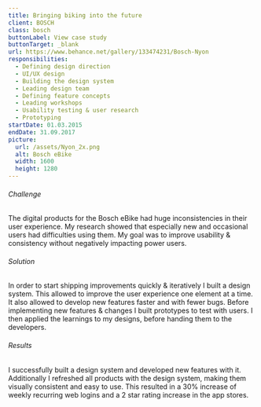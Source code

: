 ```yaml
---
title: Bringing biking into the future
client: BOSCH
class: bosch
buttonLabel: View case study
buttonTarget: _blank
url: https://www.behance.net/gallery/133474231/Bosch-Nyon
responsibilities:
  - Defining design direction
  - UI/UX design
  - Building the design system
  - Leading design team
  - Defining feature concepts
  - Leading workshops
  - Usability testing & user research
  - Prototyping
startDate: 01.03.2015
endDate: 31.09.2017
picture:
  url: /assets/Nyon_2x.png
  alt: Bosch eBike
  width: 1600
  height: 1280
---
```


###### Challenge
The digital products for the Bosch eBike had huge inconsistencies in their user experience. My research showed that especially new and occasional users had difficulties using them. My goal was to improve usability & consistency without negatively impacting power users.
###### Solution
In order to start shipping improvements quickly & iteratively I built a design system. This allowed to improve the user experience one element at a time. It also allowed to develop new features faster and with fewer bugs. Before implementing new features & changes I built prototypes to test with users. I then applied the learnings to my designs, before handing them to the developers.
###### Results
I successfully built a design system and developed new features with it. Additionally I refreshed all products with the design system, making them visually consistent and easy to use. This resulted in a 30% increase of weekly recurring web logins and a 2 star rating increase in the app stores.

